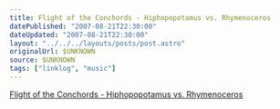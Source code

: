 ```yaml
---
title: Flight of the Conchords - Hiphopopotamus vs. Rhymenoceros
datePublished: "2007-08-21T22:30:00"
dateUpdated: "2007-08-21T22:30:00"
layout: "../../../layouts/posts/post.astro"
originalUrl: $UNKNOWN
source: $UNKNOWN
tags: ["linklog", "music"]
---
```



<YouTube id="https://www.youtube.com/watch?v=FArZxLj6DLk" />

[Flight of the Conchords - Hiphopopotamus vs. Rhymenoceros](https://www.youtube.com/watch?v=FArZxLj6DLk)
